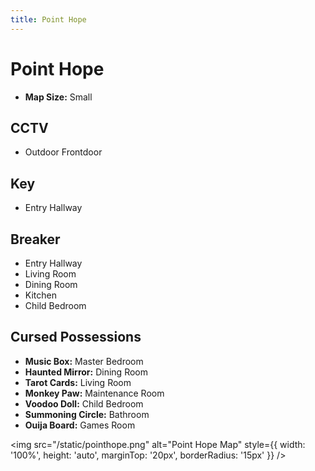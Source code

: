 ```yaml
---
title: Point Hope
---
```


# Point Hope

- **Map Size:** Small

## CCTV

- Outdoor Frontdoor

## Key

- Entry Hallway

## Breaker

- Entry Hallway
- Living Room
- Dining Room
- Kitchen
- Child Bedroom

## Cursed Possessions

- **Music Box:** Master Bedroom
- **Haunted Mirror:** Dining Room
- **Tarot Cards:** Living Room
- **Monkey Paw:** Maintenance Room
- **Voodoo Doll:** Child Bedroom
- **Summoning Circle:** Bathroom
- **Ouija Board:** Games Room

<img src="/static/pointhope.png" alt="Point Hope Map" style={{ width: '100%', height: 'auto', marginTop: '20px', borderRadius: '15px' }} />